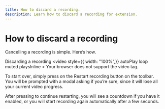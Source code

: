 ```yaml
---
title: How to discard a recording.
description: Learn how to discard a recording for extension.
---
```


# How to discard a recording

Cancelling a recording is simple. Here’s how.

Discarding a recording
<video  style={{ width: "100%",}} autoPlay loop muted playsInline >
  <source src="/delete-video.mp4" type="video/mp4" />
  Your browser does not support the video tag.
</video>

To start over, simply press on the Restart recording button on the toolbar. You will be prompted with a modal asking if you’re sure, since it will lose all your current video progress.

After pressing to continue restarting, you will see a countdown if you have it enabled, or you will start recording again automatically after a few seconds.